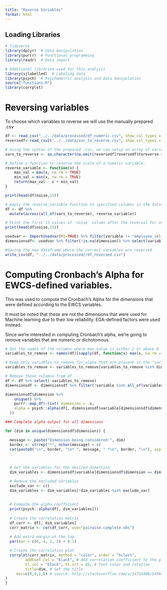 ```yaml
---
title: "Reverse Variables"
format: html
---
```


## Loading Libraries

```r
# Tidyverse
library(dplyr)  # Data manipulation
library(purrr)  # Functional programming
library(readr)  # Data import

# Additional libraries used for this analysis
library(sjlabelled)  # Labeling data
library(psych)  # Psychometric analysis and data manipulation
source("functions.R")
library(corrplot)

```

# Reversing variables

To choose which variables to reverse we will use the manually prepared .csv
```r
df <- read_csv("../../data/processed/df_numeric.csv", show_col_types = FALSE)
reversedf<-read_csv2("../../data/var_to_reverse.csv", show_col_types = FALSE)
```
```r
# Using the syntax of the prepared .csv, we can setup an array of variables to reverse
vars_to_reverse <- as.character(na.omit(reversedf[reversedf$toreverse == 'y', ])$variables)
```

```r
# Define a function to reverse the scale of a numeric variable.
reverse_variable <- function(x) {
    max_val = max(x, na.rm = TRUE)
    min_val = min(x, na.rm = TRUE)
    return(max_val - x + min_val)
}

print(head(df$noise,15))

# Apply the reverse_variable function to specified columns in the dataframe.
df <- df %>% 
  mutate(across(all_of(vars_to_reverse), reverse_variable))

# Print the first 15 values of 'noise' column after the reversal for verification
print(head(df$noise,15))
```

```r

usedvar <- ImportUsedvar(M1=TRUE) %>% filter(variable != "employee_selfdeclared")
dimensionsdf<- usedvar %>% filter(!is.na(dimension)) %>% select(variable, dimension)
```

```r
#Saving the new dataframe where the correct variables are reversed
write_csv(df, "../../data/processed//df_reversed.csv")
```

# Computing Cronbach's Alpha for EWCS-defined variables.

This was used to compute the Cronbach's Alpha for the dimensions that were defined according to the EWCS variables.

It must be noted that these are not the dimensions that were used for Machine learning due to their low reliability. EGA-defined factors were used instead.

Since we're interested in computing Cronbach's alpha, we're going to remove variables that are numeric or dichotomous.


```r
# Get the names of the columns where max value is either 2 or above 6
variables_to_remove <- names(df)[sapply(df, function(x) max(x, na.rm = TRUE) %in% 2 | max(x, na.rm = TRUE) > 6)]

# Keep only variables_to_remove_for_alpha that are present in the "variable" column of dimensionsdf
variables_to_remove <- variables_to_remove[variables_to_remove %in% dimensionsdf$variable]

# Remove those columns from df
df <- df %>% select(-variables_to_remove)
dimensionsdf <- dimensionsdf %>% filter(!variable %in% all_of(variables_to_remove))
```

```r
dimensionsdf$dimension %>% 
    unique() %>% 
    purrr::map_df(~list( dimension = .x,
    alpha = psych::alpha(df[, dimensionsdf$variable[dimensionsdf$dimension == .x]],check.keys = TRUE)$total[["std.alpha"]]
  ))
```

```r
### Complete alpha output for all dimensions

for (dim in unique(dimensionsdf$dimension)) {

  message <- paste("Dimension being considered:", dim)
  border <- strrep("*", nchar(message) + 4)
  cat(paste0("\n", border, "\n* ", message, " *\n", border, "\n"), sep = "")
  
  

  # Get the variables for the desired dimension
  dim_variables <- dimensionsdf$variable[dimensionsdf$dimension == dim]

  # Remove the excluded variables
  exclude_var <- c()
  dim_variables <- dim_variables[!dim_variables %in% exclude_var]
  
  
  # Compute the alpha coefficient
  print(psych::alpha(df[, dim_variables]))
  
  # Create the correlation matrix
  df_corr <- df[, dim_variables]
  corr_matrix <- cor(df_corr, use="pairwise.complete.obs")
  
  # Add extra margin at the top
  par(mar = c(4, 4, 2, 2) + 0.1)

  # Create the correlation plot
  corrplot(corr_matrix, method = "color", order = "hclust", 
         addCoef.col = "black", # Add correlation coefficient to the plot
         tl.col = "black", tl.srt = 45, # Text color and rotation
         title=dim, # Set the title
     mar=c(0,0,1,0) # source: http://stackoverflow.com/a/14754408/54964
)
}
```
